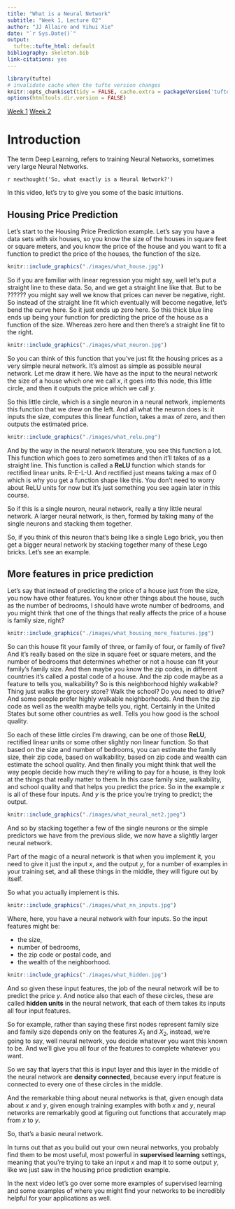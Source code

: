 ```yaml
---
title: "What is a Neural Network"
subtitle: "Week 1, Lecture 02"
author: "JJ Allaire and Yihui Xie"
date: "`r Sys.Date()`"
output:
  tufte::tufte_html: default
bibliography: skeleton.bib
link-citations: yes
---
```


```r
library(tufte)
# invalidate cache when the tufte version changes
knitr::opts_chunk$set(tidy = FALSE, cache.extra = packageVersion('tufte'))
options(htmltools.dir.version = FALSE)
```

[Week 1](week_01.html) [Week 2](week_02.html)

# Introduction
The term Deep Learning, refers to training Neural Networks, sometimes very large Neural Networks. 

 
`r newthought('So, what exactly is a Neural Network?')`

In this video, let's try to give you some of the basic intuitions. 

## Housing Price Prediction

Let's start to the Housing Price Prediction example. Let's say you have a data sets with six houses, so you know the size of the houses in square feet or square meters, and you know the price of the house and you want to fit a function to predict the price of the houses, the function of the size. 

```r
knitr::include_graphics("./images/what_house.jpg")
```
So if you are familiar with linear regression you might say, well let's put a straight line to these data. So, and we get a straight line like that. But to be ?????? you might say well we know that prices can never be negative, right. So instead of the straight line fit which eventually will become negative, let's bend the curve here. So it just ends up zero here. So this thick blue line ends up being your function for predicting the price of the house as a function of the size. Whereas zero here and then there's a straight line fit to the right.

```r
knitr::include_graphics("./images/what_neuron.jpg")
```
So you can think of this function that you've just fit the housing prices as a very simple neural network. It's almost as simple as possible neural network. Let me draw it here. We have as the input to the neural network the size of a house which one we call $x$, it goes into this node, this little circle, and then it outputs the price which we call $y$.

So this little circle, which is a single neuron in a neural network, implements this function that we drew on the left. And all what the neuron does is: it inputs the size, computes this linear function, takes a max of zero, and then outputs the estimated price. 

```r
knitr::include_graphics("./images/what_relu.png")
```
And by the way in the neural network literature, you see this function a lot. This function which goes to zero sometimes and then it'll takes of as a straight line. This function is called a **ReLU** function which stands for rectified linear units. R-E-L-U. And rectified just means taking a max of 0 which is why you get a function shape like this. You don't need to worry about ReLU units for now but it's just something you see again later in this course. 

So if this is a single neuron, neural network, really a tiny little neural network.  A larger neural network, is then, formed by taking many of the single neurons and stacking them together. 

So, if you think of this neuron that's being like a single Lego brick, you then get a bigger neural network by stacking together many of these Lego bricks. Let's see an example. 

## More features in price prediction

Let’s say that instead of predicting the price of a house just from the size, you now have other features. You know other things about the house, such as the number of bedrooms, I should have wrote number of bedrooms, and you might think that one of the things that really affects the price of a house is family size, right? 

```r
knitr::include_graphics("./images/what_housing_more_features.jpg")
```
So can this house fit your family of three, or family of four, or family of five? And it's really based on the size in square feet or square meters, and the number of bedrooms that determines whether or not a house can fit your family's family size. And then maybe you know the zip codes, in different countries it's called a postal code of a house. And the zip code maybe as a feature to tells you, walkability? So is this neighborhood highly walkable? Thing just walks the grocery store? Walk the school? Do you need to drive? And some people prefer highly walkable neighborhoods. And then the zip code as well as the wealth maybe tells you, right. Certainly in the United States but some other countries as well. Tells you how good is the school quality. 

So each of these little circles I'm drawing, can be one of those **ReLU**, rectified linear units or some other slightly non linear function. So that based on the size and number of bedrooms, you can estimate the family size, their zip code, based on walkability, based on zip code and wealth can estimate the school quality. And then finally you might think that well the way people decide how much they're willing to pay for a house, is they look at the things that really matter to them. In this case family size, walkability, and school quality and that helps you predict the price. So in the example $x$ is all of these four inputs. And $y$ is the price you're trying to predict; the output. 

```r
knitr::include_graphics("./images/what_neural_net2.jpeg")
```



And so by stacking together a few of the single neurons or the simple predictors we have from the previous slide, we now have a slightly larger neural network. 

Part of the magic of a neural network is that when you implement it, you need to give it just the input $x$, and the output $y$, for a number of examples in your training set, and all these things in the middle, they will figure out by itself. 

So what you actually implement is this. 

```r
knitr::include_graphics("./images/what_nn_inputs.jpg")
```
Where, here, you have a neural network with four inputs. So the input features might be:

* the size, 
* number of bedrooms, 
* the zip code or postal code, and 
* the wealth of the neighborhood. 

```r
knitr::include_graphics("./images/what_hidden.jpg")
```
And so given these input features, the job of the neural network will be to predict the price $y$. And notice also that each of these circles, these are called **hidden units** in the neural network, that each of them takes its inputs all four input features. 

So for example, rather than saying these first nodes represent family size and family size depends only on the features $X_1$ and $X_2$, instead, we're going to say, well neural network, you decide whatever you want this known to be. And we'll give you all four of the features to complete whatever you want. 

So we say that layers that this is input layer and this layer in the middle of the neural network are **density connected**, because every input feature is connected to every one of these circles in the middle. 

And the remarkable thing about neural networks is that, given enough data about $x$ and $y$, given enough training examples with both $x$ and $y$, neural networks are remarkably good at figuring out functions that accurately map from $x$ to $y$. 

So, that's a basic neural network. 

In turns out that as you build out your own neural networks, you probably find them to be most useful, most powerful in **supervised learning** settings, meaning that you're trying to take an input $x$ and map it to some output $y$, like we just saw in the housing price prediction example. 

In the next video let's go over some more examples of supervised learning and some examples of where you might find your networks to be incredibly helpful for your applications as well.
